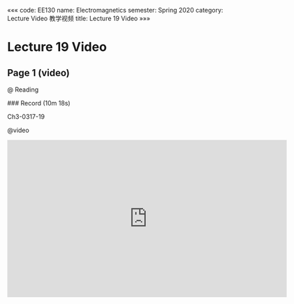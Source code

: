 «««
code: EE130
name: Electromagnetics
semester: Spring 2020
category: Lecture Video 教学视频
title: Lecture 19 Video
»»»

# Lecture 19 Video

## Page 1 (video)

@ Reading

<div class="markdown-body">
### Record (10m 18s)

Ch3-0317-19
</div>

@video

<iframe src="https://sbbrisk.com/e/kazr5yls8o37.html" frameborder=0 marginwidth=0 marginheight=0 scrolling=no width=640 height=360 allowfullscreen></iframe>
